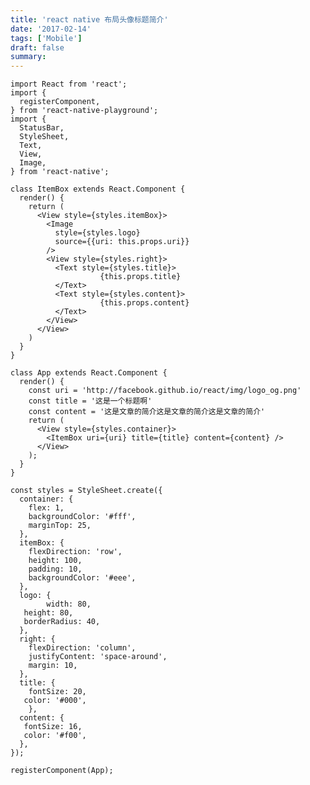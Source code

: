 ```yaml
---
title: 'react native 布局头像标题简介'
date: '2017-02-14'
tags: ['Mobile']
draft: false
summary: 
---
```


```
import React from 'react';
import {
  registerComponent,
} from 'react-native-playground';
import {
  StatusBar,
  StyleSheet,
  Text,
  View,
  Image,
} from 'react-native';

class ItemBox extends React.Component {
  render() {
    return (
      <View style={styles.itemBox}>
        <Image
          style={styles.logo}
          source={{uri: this.props.uri}}
        />
        <View style={styles.right}>
          <Text style={styles.title}>
      				{this.props.title}
          </Text>
          <Text style={styles.content}>
      				{this.props.content}
          </Text>
        </View>
      </View>
    )
  }
}

class App extends React.Component {
  render() {
    const uri = 'http://facebook.github.io/react/img/logo_og.png'
    const title = '这是一个标题啊'
    const content = '这是文章的简介这是文章的简介这是文章的简介'
    return (
      <View style={styles.container}>
      	<ItemBox uri={uri} title={title} content={content} />
      </View>
    );
  }
}

const styles = StyleSheet.create({
  container: {
    flex: 1,
    backgroundColor: '#fff',
    marginTop: 25,
  },
  itemBox: {
    flexDirection: 'row',
    height: 100,
    padding: 10,
    backgroundColor: '#eee',
  },
  logo: {
		width: 80,
   height: 80,
   borderRadius: 40,
  },
  right: {
    flexDirection: 'column',
    justifyContent: 'space-around',
    margin: 10,
  },
  title: {
  	fontSize: 20,
   color: '#000',
	},
  content: {
   fontSize: 16,
   color: '#f00',
  },
});

registerComponent(App);

```